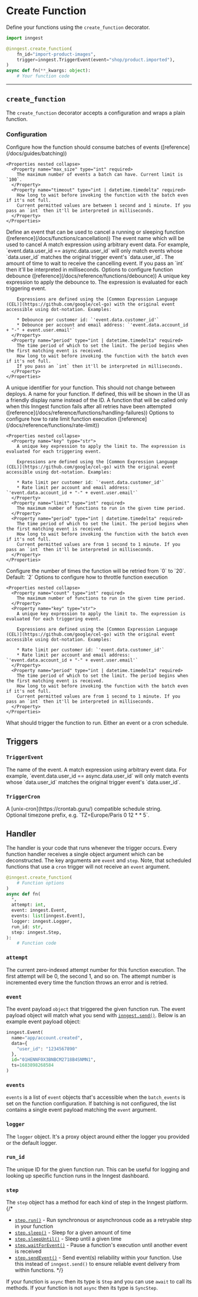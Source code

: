 # Create Function

Define your functions using the `create_function` decorator.

```py
import inngest

@inngest.create_function(
    fn_id="import-product-images",
    trigger=inngest.TriggerEvent(event="shop/product.imported"),
)
async def fn(**_kwargs: object):
    # Your function code
```

---

## `create_function`

The `create_function` decorator accepts a configuration and wraps a plain function.

### Configuration

<Properties>
  <Property name="batch_events" type="Batch">
    Configure how the function should consume batches of events ([reference](/docs/guides/batching))

    <Properties nested collapse>
      <Property name="max_size" type="int" required>
        The maximum number of events a batch can have. Current limit is `100`.
      </Property>
      <Property name="timeout" type="int | datetime.timedelta" required>
        How long to wait before invoking the function with the batch even if it's not full.
        Current permitted values are between 1 second and 1 minute. If you pass an `int` then it'll be interpreted in milliseconds.
      </Property>
    </Properties>
  </Property>

  <Property name="cancel" type="Cancel">
    Define an event that can be used to cancel a running or sleeping function ([reference](/docs/functions/cancellation))
    <Properties nested collapse>
      <Property name="event" type="str" required>
        The event name which will be used to cancel
      </Property>
      <Property name="if_exp" type="str">
        A match expression using arbitrary event data. For example, `event.data.user_id == async.data.user_id` will only match events whose `data.user_id` matches the original trigger event's `data.user_id`.
      </Property>
      <Property name="timeout" type="int | datetime.timedelta">
        The amount of time to wait to receive the cancelling event. If you pass an `int` then it'll be interpreted in milliseconds.
      </Property>
    </Properties>
  </Property>

  <Property name="debounce" type="Debounce">
    Options to configure function debounce ([reference](/docs/reference/functions/debounce))
    <Properties nested collapse>
      <Property name="key" type="str">
        A unique key expression to apply the debounce to. The expression is evaluated for each triggering event.

        Expressions are defined using the [Common Expression Language (CEL)](https://github.com/google/cel-go) with the original event accessible using dot-notation. Examples:

        * Debounce per customer id: `'event.data.customer_id'`
        * Debounce per account and email address: `'event.data.account_id + "-" + event.user.email'`
      </Property>
      <Property name="period" type="int | datetime.timedelta" required>
        The time period of which to set the limit. The period begins when the first matching event is received.
        How long to wait before invoking the function with the batch even if it's not full.
        If you pass an `int` then it'll be interpreted in milliseconds.
      </Property>
    </Properties>
  </Property>

  <Property name="fn_id" type="str" required>
    A unique identifier for your function. This should not change between deploys.
  </Property>

  <Property name="name" type="str">
    A name for your function. If defined, this will be shown in the UI as a friendly display name instead of the ID.
  </Property>

  <Property name="on_failure" type="function">
    A function that will be called only when this Inngest function fails after all retries have been attempted ([reference](/docs/reference/functions/handling-failures))
  </Property>

  <Property name="rate_limit" type="RateLimit">
    Options to configure how to rate limit function execution ([reference](/docs/reference/functions/rate-limit))

    <Properties nested collapse>
      <Property name="key" type="str">
        A unique key expression to apply the limit to. The expression is evaluated for each triggering event.

        Expressions are defined using the [Common Expression Language (CEL)](https://github.com/google/cel-go) with the original event accessible using dot-notation. Examples:

        * Rate limit per customer id: `'event.data.customer_id'`
        * Rate limit per account and email address: `'event.data.account_id + "-" + event.user.email'`
      </Property>
      <Property name="limit" type="int" required>
        The maximum number of functions to run in the given time period.
      </Property>
      <Property name="period" type="int | datetime.timedelta" required>
        The time period of which to set the limit. The period begins when the first matching event is received.
        How long to wait before invoking the function with the batch even if it's not full.
        Current permitted values are from 1 second to 1 minute. If you pass an `int` then it'll be interpreted in milliseconds.
      </Property>
    </Properties>
  </Property>

  <Property name="retries" type="int">
    Configure the number of times the function will be retried from `0` to `20`. Default: `2`
  </Property>

  <Property name="throttle" type="Throttle">
    Options to configure how to throttle function execution

    <Properties nested collapse>
      <Property name="count" type="int" required>
        The maximum number of functions to run in the given time period.
      </Property>
      <Property name="key" type="str">
        A unique key expression to apply the limit to. The expression is evaluated for each triggering event.

        Expressions are defined using the [Common Expression Language (CEL)](https://github.com/google/cel-go) with the original event accessible using dot-notation. Examples:

        * Rate limit per customer id: `'event.data.customer_id'`
        * Rate limit per account and email address: `'event.data.account_id + "-" + event.user.email'`
      </Property>
      <Property name="period" type="int | datetime.timedelta" required>
        The time period of which to set the limit. The period begins when the first matching event is received.
        How long to wait before invoking the function with the batch even if it's not full.
        Current permitted values are from 1 second to 1 minute. If you pass an `int` then it'll be interpreted in milliseconds.
      </Property>
    </Properties>
  </Property>

  <Property name="trigger" type="TriggerEvent | TriggerCron" required>
    What should trigger the function to run. Either an event or a cron schedule.
  </Property>
</Properties>

## Triggers

### `TriggerEvent`

<Properties>
  <Property name="event" type="str" required>
    The name of the event.
  </Property>
  <Property name="expression" type="str">
    A match expression using arbitrary event data. For example, `event.data.user_id == async.data.user_id` will only match events whose `data.user_id` matches the original trigger event's `data.user_id`.
  </Property>
</Properties>

### `TriggerCron`

<Properties>
  <Property name="cron" type="str" required>
    A [unix-cron](https://crontab.guru/) compatible schedule string. <br/>Optional timezone prefix, e.g. `TZ=Europe/Paris 0 12 * * 5`.
  </Property>
</Properties>

## Handler

The handler is your code that runs whenever the trigger occurs. Every function handler receives a single object argument which can be deconstructed. The key arguments are `event` and `step`. Note, that scheduled functions that use a `cron` trigger will not receive an `event` argument.

```py
@inngest.create_function(
    # Function options
)
async def fn(
  *,
  attempt: int,
  event: inngest.Event,
  events: list[inngest.Event],
  logger: inngest.Logger,
  run_id: str,
  step: inngest.Step,
):
    # Function code
```

### `attempt`

The current zero-indexed attempt number for this function execution. The first attempt will be 0, the second 1, and so on. The attempt number is incremented every time the function throws an error and is retried.


### `event`

The event payload `object` that triggered the given function run. The event payload object will match what you send with [`inngest.send()`](/docs/reference/events/send). Below is an example event payload object:

```py
inngest.Event(
  name="app/account.created",
  data={
    "user_id": "1234567890"
  },
  id="01HENNF0X3BNBCM2718B4SNMN1",
  ts=1683898268584
)
```

### `events`

`events` is a list of `event` objects that's accessible when the `batch_events` is set on the function configuration.
If batching is not configured, the list contains a single event payload matching the `event` argument.

### `logger`

The `logger` object. It's a proxy object around either the logger you provided or the default logger.

### `run_id`

The unique ID for the given function run. This can be useful for logging and looking up specific function runs in the Inngest dashboard.

### `step`

The `step` object has a method for each kind of step in the Inngest platform.
{/* 
- [`step.run()`](/docs/reference/functions/step-run) - Run synchronous or asynchronous code as a retryable step in your function
- [`step.sleep()`](/docs/reference/functions/step-sleep) - Sleep for a given amount of time
- [`step.sleepUntil()`](/docs/reference/functions/step-sleep-until) - Sleep until a given time
- [`step.waitForEvent()`](/docs/reference/functions/step-wait-for-event) - Pause a function's execution until another event is received
- [`step.sendEvent()`](/docs/reference/functions/step-send-event) - Send event(s) reliability within your function. Use this instead of `inngest.send()` to ensure reliable event delivery from within functions. */}

If your function is `async` then its type is `Step` and you can use `await` to call its methods. If your function is not `async` then its type is `SyncStep`.
